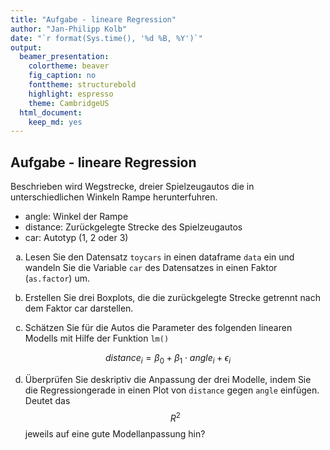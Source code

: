 ```yaml
---
title: "Aufgabe - lineare Regression"
author: "Jan-Philipp Kolb"
date: "`r format(Sys.time(), '%d %B, %Y')`"
output: 
  beamer_presentation:
    colortheme: beaver
    fig_caption: no
    fonttheme: structurebold
    highlight: espresso
    theme: CambridgeUS
  html_document: 
    keep_md: yes
---
```


## Aufgabe - lineare Regression

<!--
[Mietspiegel München](http://data.ub.uni-muenchen.de/2/)
-->

Beschrieben wird Wegstrecke, dreier Spielzeugautos die in unterschiedlichen Winkeln Rampe herunterfuhren.

- angle: Winkel der Rampe
- distance: Zurückgelegte Strecke des Spielzeugautos
- car: Autotyp (1, 2 oder 3)

(a) Lesen Sie den  Datensatz `toycars` in einen dataframe `data` ein und  wandeln Sie die Variable `car` des Datensatzes  in  einen Faktor  (`as.factor`) um.

(b) Erstellen  Sie  drei Boxplots,  die die zurückgelegte Strecke  getrennt  nach  dem Faktor car darstellen.

(c) Schätzen Sie für die Autos die Parameter  des folgenden linearen Modells mit  Hilfe der Funktion `lm()`

$$ distance_i= \beta_0 + \beta_1 \cdot angle_i + \epsilon_i$$

(d) Überprüfen  Sie deskriptiv  die Anpassung der drei  Modelle,  indem Sie die Regressiongerade  in  einen Plot  von `distance` gegen `angle` einfügen. Deutet das
$$ R^2 $$ jeweils auf eine gute Modellanpassung hin?

